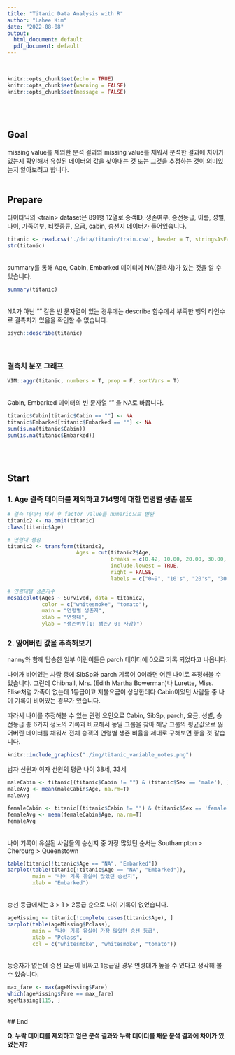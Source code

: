 ---
title: "Titanic Data Analysis with R"
author: "Lahee Kim"
date: "2022-08-08"
output:
  html_document: default
  pdf_document: default
---
</br>
```{r setup, include = FALSE}
knitr::opts_chunk$set(echo = TRUE)
knitr::opts_chunk$set(warning = FALSE)
knitr::opts_chunk$set(message = FALSE)
```
</br></br>

## Goal

missing value를 제외한 분석 결과와 missing value를 채워서 분석한 결과에 차이가 있는지 확인해서 유실된 데이터의 값을 찾아내는 것 또는 그것을 추정하는 것이 의미있는지 알아보려고 합니다.
</br></br>

## Prepare

타이타닉의 \<train\> dataset은 891행 12열로 승객ID, 생존여부, 승선등급, 이름, 성별, 나이, 가족여부, 티켓종류, 요금, cabin, 승선지 데이터가 들어있습니다. 

```{r}
titanic <- read.csv('./data/titanic/train.csv', header = T, stringsAsFactors = T)
str(titanic)
```

</br>
summary를 통해 Age, Cabin, Embarked 데이터에 NA(결측치)가 있는 것을 알 수 있습니다.

```{r}
summary(titanic)
```

</br>
NA가 아닌 "" 같은 빈 문자열이 있는 경우에는 describe 함수에서 부족한 행의 라인수로 결측치가 있음을 확인할 수 없습니다.

```{r}
psych::describe(titanic)
```
</br>

### 결측치 분포 그래프

```{r}
VIM::aggr(titanic, numbers = T, prop = F, sortVars = T)
```

</br>
Cabin, Embarked 데이터의 빈 문자열 "" 을 NA로 바꿉니다.

```{r}
titanic$Cabin[titanic$Cabin == ""] <- NA
titanic$Embarked[titanic$Embarked == ""] <- NA
sum(is.na(titanic$Cabin))
sum(is.na(titanic$Embarked))
```

</br></br>

## Start

### 1. Age 결측 데이터를 제외하고 714명에 대한 연령별 생존 분포

```{r}
# 결측 데이터 제외 후 factor value를 numeric으로 변환
titanic2 <- na.omit(titanic)
class(titanic$Age)

# 연령대 생성
titanic2 <- transform(titanic2, 
                      Ages = cut(titanic2$Age,
                                 breaks = c(0.42, 10.00, 20.00, 30.00, 40.00, 50.00, 60.00, 70.00, 80.00),
                                 include.lowest = TRUE,
                                 right = FALSE,
                                 labels = c("0~9", "10's", "20's", "30's", "40's", "50's", "60's", "70's")))

# 연령대별 생존자수
mosaicplot(Ages ~ Survived, data = titanic2,
           color = c("whitesmoke", "tomato"),
           main = "연령별 생존자",
           xlab = "연령대",
           ylab = "생존여부(1: 생존/ 0: 사망)")
```


### 2. 잃어버린 값을 추측해보기

nanny와 함께 탑승한 일부 어린이들은 parch 데이터에 0으로 기록 되었다고 나옵니다.

나이가 비어있는 사람 중에 SibSp와 parch 기록이 0이라면 어린 나이로 추정해볼 수 있습니다. 그런데 Chibnall, Mrs. (Edith Martha Bowerman)나 Lurette, Miss. Elise처럼 가족이 없는데 1등급이고 지불요금이 상당한데다 Cabin이었던 사람들 중 나이 기록이 비어있는 경우가 있습니다.

따라서 나이를 추정해볼 수 있는 관련 요인으로 Cabin, SibSp, parch, 요금, 성별, 승선등급 총 6가지 정도의 기록과 비교해서 동일 그룹을 찾아 해당 그룹의 평균값으로 잃어버린 데이터를 채워서 전체 승객의 연령별 생존 비율을 제대로 구해보면 좋을 것 같습니다.
</br>
```{r echo=FALSE, fig.cap="Variable-Notes", fig.align="center", out.width="50%"}
knitr::include_graphics("./img/titanic_variable_notes.png")
```

남자 선원과 여자 선원의 평균 나이 38세, 33세

```{r}
maleCabin <- titanic[(titanic$Cabin != "") & (titanic$Sex == 'male'), ]
maleAvg <- mean(maleCabin$Age, na.rm=T)
maleAvg

femaleCabin <- titanic[(titanic$Cabin != "") & (titanic$Sex == 'female'), ]
femaleAvg <- mean(femaleCabin$Age, na.rm=T)
femaleAvg
```

</br>
나이 기록이 유실된 사람들의 승선지 중 가장 많았던 순서는 Southampton > Cherourg > Queenstown

```{r}
table(titanic[!titanic$Age == "NA", "Embarked"])
barplot(table(titanic[!titanic$Age == "NA", "Embarked"]),
        main = "나이 기록 유실이 많았던 승선지",
        xlab = "Embarked")
```
</br>
승선 등급에서는 3 > 1 > 2등급 순으로 나이 기록이 없었습니다.

```{r}
ageMissing <- titanic[!complete.cases(titanic$Age), ]
barplot(table(ageMissing$Pclass),
        main = "나이 기록 유실이 가장 많았던 승선 등급",
        xlab = "Pclass",
        col = c("whitesmoke", "whitesmoke", "tomato"))
```
</br>
동승자가 없는데 승선 요금이 비싸고 1등급일 경우 연령대가 높을 수 있다고 생각해 볼 수 있습니다.

```{r}
max_fare <- max(ageMissing$Fare)
which(ageMissing$Fare == max_fare)
ageMissing[115, ]
```
</br>
## End

<b>Q. 누락 데이터를 제외하고 얻은 분석 결과와 누락 데이터를 채운 분석 결과에 차이가 있었는지?</b>
</br></br>
